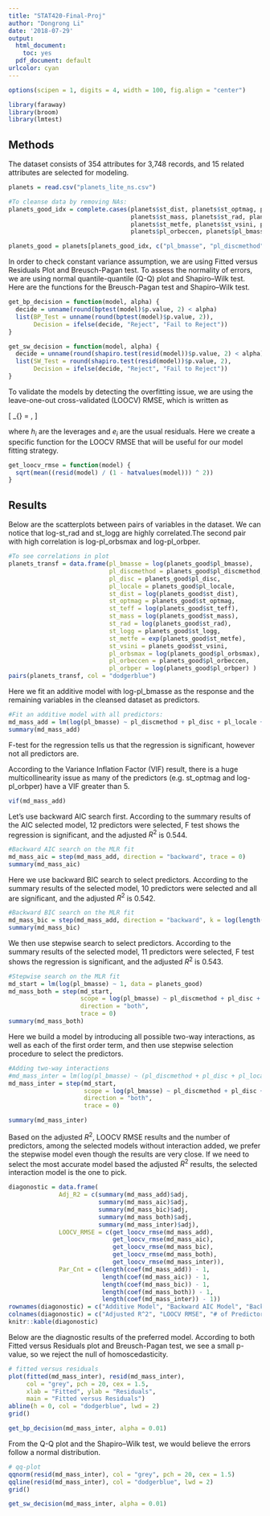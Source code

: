 ```yaml
---
title: "STAT420-Final-Proj"
author: "Dongrong Li"
date: '2018-07-29'
output:
  html_document: 
    toc: yes
  pdf_document: default
urlcolor: cyan
---
```


```r
options(scipen = 1, digits = 4, width = 100, fig.align = "center")
```

```r
library(faraway)
library(broom)
library(lmtest)
```


## Methods
The dataset consists of 354 attributes for 3,748 records, and 15 related attributes are selected for modeling.  
```r
planets = read.csv("planets_lite_ns.csv")

#To cleanse data by removing NAs:
planets_good_idx = complete.cases(planets$st_dist, planets$st_optmag, planets$st_teff, 
                                  planets$st_mass, planets$st_rad, planets$st_logg, 
                                  planets$st_metfe, planets$st_vsini, planets$pl_orbsmax, 
                                  planets$pl_orbeccen, planets$pl_bmasse, planets$pl_orbper)

planets_good = planets[planets_good_idx, c("pl_bmasse", "pl_discmethod", "pl_disc", "pl_locale", "st_dist", "st_optmag", "st_teff", "st_mass", "st_rad", "st_logg", "st_metfe", "st_vsini", "pl_orbsmax", "pl_orbeccen", "pl_orbper")]

```

In order to check constant variance assumption, we are using Fitted versus Residuals Plot and Breusch-Pagan test. To assess the normality of errors, we are using normal quantile-quantile (Q-Q) plot and Shapiro–Wilk test. Here are the functions for the Breusch-Pagan test and Shapiro–Wilk test.
```r
get_bp_decision = function(model, alpha) {
  decide = unname(round(bptest(model)$p.value, 2) < alpha)
  list(BP_Test = unname(round(bptest(model)$p.value, 2)), 
       Decision = ifelse(decide, "Reject", "Fail to Reject"))
}

get_sw_decision = function(model, alpha) {
  decide = unname(round(shapiro.test(resid(model))$p.value, 2) < alpha)
  list(SW_Test = round(shapiro.test(resid(model))$p.value, 2), 
       Decision = ifelse(decide, "Reject", "Fail to Reject"))
}

```

To validate the models by detecting the overfitting issue, we are using the leave-one-out cross-validated (LOOCV) RMSE, which is written as 

\[
\text{RMSE}_{\text{LOOCV}} = \sqrt{\frac{1}{n}\sum_{i=1}^n \left(\frac{e_{i}}{1-h_{i}}\right)^2},
\]

where $h_i$ are the leverages and $e_i$ are the usual residuals. Here we create a specific function for the LOOCV RMSE that will be useful for our model fitting strategy.
```r
get_loocv_rmse = function(model) {
  sqrt(mean((resid(model) / (1 - hatvalues(model))) ^ 2))
}
```


## Results

Below are the scatterplots between pairs of variables in the dataset. We can notice that log-st_rad and st_logg are highly correlated.The second pair with high correlation is log-pl_orbsmax and log-pl_orbper.
```r
#To see correlations in plot
planets_transf = data.frame(pl_bmasse = log(planets_good$pl_bmasse),
                            pl_discmethod = planets_good$pl_discmethod,
                            pl_disc = planets_good$pl_disc,
                            pl_locale = planets_good$pl_locale,
                            st_dist = log(planets_good$st_dist),
                            st_optmag = planets_good$st_optmag,
                            st_teff = log(planets_good$st_teff),
                            st_mass = log(planets_good$st_mass),
                            st_rad = log(planets_good$st_rad),
                            st_logg = planets_good$st_logg,
                            st_metfe = exp(planets_good$st_metfe),
                            st_vsini = planets_good$st_vsini,
                            pl_orbsmax = log(planets_good$pl_orbsmax),
                            pl_orbeccen = planets_good$pl_orbeccen,
                            pl_orbper = log(planets_good$pl_orbper) )
pairs(planets_transf, col = "dodgerblue")
```


Here we fit an additive model with log-pl_bmasse as the response and the remaining variables in the cleansed dataset as predictors.
```r
#Fit an additive model with all predictors:
md_mass_add = lm(log(pl_bmasse) ~ pl_discmethod + pl_disc + pl_locale + log(st_dist) + st_optmag + exp(st_metfe) + log(st_teff) + log(st_mass) + log(st_rad) + st_logg + st_vsini + log(pl_orbsmax) + pl_orbeccen + log(pl_orbper), data = planets_good)
summary(md_mass_add)
```
F-test for the regression tells us that the regression is significant, however not all predictors are. 

According to the Variance Inflation Factor (VIF) result, there is a huge multicollinearity issue as many of the predictors (e.g. st_optmag and log-pl_orbper) have a VIF greater than 5.
```r
vif(md_mass_add)
```

Let's use backward AIC search first. According to the summary results of the AIC selected model, 12 predictors were selected, F test shows the regression is significant, and the adjusted $R^2$ is 0.544.
```r
#Backward AIC search on the MLR fit  
md_mass_aic = step(md_mass_add, direction = "backward", trace = 0)
summary(md_mass_aic)
```

Here we use backward BIC search to select predictors. According to the summary results of the selected model, 10 predictors were selected and all are significant, and the adjusted $R^2$ is 0.542.
```r
#Backward BIC search on the MLR fit  
md_mass_bic = step(md_mass_add, direction = "backward", k = log(length(resid(md_mass_add))), trace = 0)
summary(md_mass_bic)
```

We then use stepwise search to select predictors. According to the summary results of the selected model, 11 predictors were selected, F test shows the regression is significant, and the adjusted $R^2$ is 0.543.
```r
#Stepwise search on the MLR fit 
md_start = lm(log(pl_bmasse) ~ 1, data = planets_good)
md_mass_both = step(md_start,
                    scope = log(pl_bmasse) ~ pl_discmethod + pl_disc + pl_locale + log(st_dist) + st_optmag + exp(st_metfe) + log(st_teff) + log(st_mass) + log(st_rad) + st_logg + st_vsini + log(pl_orbsmax) + pl_orbeccen + log(pl_orbper),
                    direction = "both",
                    trace = 0)
summary(md_mass_both)
```

Here we build a model by introducing all possible two-way interactions, as well as each of the first order term, and then use stepwise selection procedure to select the predictors.
```r
#Adding two-way interactions
#md_mass_inter = lm(log(pl_bmasse) ~ (pl_discmethod + pl_disc + pl_locale + log(st_dist) + log(st_mass) + log(st_rad) + st_vsini + pl_orbeccen + log(pl_orbper))^2, data = planets_good)
md_mass_inter = step(md_start, 
                     scope = log(pl_bmasse) ~ pl_discmethod + pl_disc + pl_locale + log(st_dist) + st_optmag + log(st_mass) + log(st_rad) + exp(st_metfe) + st_vsini + pl_orbeccen + log(pl_orbper) + pl_locale:pl_orbeccen + log(st_mass):st_vsini +  pl_locale:log(st_dist) + log(st_dist):st_vsini + log(st_dist):log(pl_orbper) + st_vsini:log(pl_orbper) + pl_orbeccen:log(pl_orbper) + log(st_rad): st_logg, 
                     direction = "both", 
                     trace = 0)

summary(md_mass_inter)
```



Based on the adjusted $R^2$, LOOCV RMSE results and the number of predictors, among the selected models without interaction added, we prefer the stepwise model even though the results are very close. If we need to select the most accurate model based the adjusted $R^2$ results, the selected interaction model is the one to pick.
```r
diagonostic = data.frame(
              Adj_R2 = c(summary(md_mass_add)$adj,
                         summary(md_mass_aic)$adj,
                         summary(md_mass_bic)$adj,
                         summary(md_mass_both)$adj,
                         summary(md_mass_inter)$adj),
              LOOCV_RMSE = c(get_loocv_rmse(md_mass_add),
                             get_loocv_rmse(md_mass_aic),
                             get_loocv_rmse(md_mass_bic),
                             get_loocv_rmse(md_mass_both),
                             get_loocv_rmse(md_mass_inter)),
              Par_Cnt = c(length(coef(md_mass_add)) - 1,
                          length(coef(md_mass_aic)) - 1,
                          length(coef(md_mass_bic)) - 1,
                          length(coef(md_mass_both)) - 1,
                          length(coef(md_mass_inter)) - 1))
rownames(diagonostic) = c("Additive Model", "Backward AIC Model", "Backward BIC Model", "Stepwise Model", "Interaction Model")
colnames(diagonostic) = c("Adjusted R^2", "LOOCV RMSE", "# of Predictors")
knitr::kable(diagonostic)

```

Below are the diagnostic results of the preferred model. According to both Fitted versus Residuals plot and Breusch-Pagan test, we see a small p-value, so we reject the null of homoscedasticity. 

```r
# fitted versus residuals
plot(fitted(md_mass_inter), resid(md_mass_inter), 
     col = "grey", pch = 20, cex = 1.5, 
     xlab = "Fitted", ylab = "Residuals", 
     main = "Fitted versus Residuals")
abline(h = 0, col = "dodgerblue", lwd = 2)
grid()
```

```r
get_bp_decision(md_mass_inter, alpha = 0.01)
```

From the Q-Q plot and the Shapiro–Wilk test, we would believe the errors follow a normal distribution.
```r
# qq-plot
qqnorm(resid(md_mass_inter), col = "grey", pch = 20, cex = 1.5)
qqline(resid(md_mass_inter), col = "dodgerblue", lwd = 2)
grid()
```

```r
get_sw_decision(md_mass_inter, alpha = 0.01)
```


